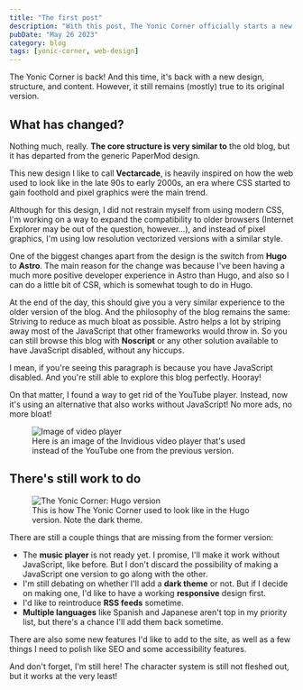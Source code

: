 ---
title: "The first post"
description: "With this post, The Yonic Corner officially starts a new stage!"
pubDate: "May 26 2023"
category: blog
tags: [yonic-corner, web-design]
---



<div class="feed-preview">
The Yonic Corner is back! And this time, it's back with a new
design, structure, and content. However, it still remains (mostly)
true to its original version.
</div>

## What has changed?

Nothing much, really. **The core structure is very similar to**
the old blog, but it has departed from the generic PaperMod design.

This new design I like to call **Vectarcade**, is heavily inspired
on how the web used to look like in the late 90s to early 2000s,
an era where CSS started to gain foothold and pixel graphics were
the main trend.

Although for this design, I did not restrain myself from using modern CSS, 
I'm working on a way to expand the compatibility to older browsers
(Internet Explorer may be out of the question, however...), and instead of
pixel graphics, I'm using low resolution vectorized versions with a similar style.

One of the biggest changes apart from the design is the switch from **Hugo** to **Astro**.
The main reason for the change was because I've been having a much more positive
developer experience in Astro than Hugo, and also so I can do a little bit of CSR,
which is somewhat tough to do in Hugo.

At the end of the day, this should give you a very similar experience to the older version
of the blog. And the philosophy of the blog remains the same:
Striving to reduce as much bloat as possible. Astro helps a lot by
striping away most of the JavaScript that other frameworks would throw in.
So you can still browse this blog with **Noscript** or any other
solution available to have JavaScript disabled, without any hiccups.

<noscript>
I mean, if you're seeing this paragraph is because you have JavaScript disabled.
And you're still able to explore this blog perfectly. Hooray!
</noscript>

On that matter, I found a way to get rid of the YouTube player. Instead, now it's
using an alternative that also works without JavaScript! No more ads, no more bloat!

<figure>
    <Image src={VideoImage} alt="Image of video player" width={768} />
    <figcaption>
        Here is an image of the Invidious video player that's used instead of the YouTube one
        from the previous version.
    </figcaption>
</figure>

## There's still work to do

<figure>
    <Image src={HugoVersion} alt="The Yonic Corner: Hugo version" width={768} />
    <figcaption>
        This is how The Yonic Corner used to look like in the Hugo version. Note the dark theme.
    </figcaption>
</figure>

There are still a couple things that are missing from the former version:

- The **music player** is not ready yet. I promise, I'll make it work without JavaScript, like before.
But I don't discard the possibility of making a JavaScript one version to go along with the other.
- I'm still debating on whether I'll add a **dark theme** or not.
But if I decide on making one, I'd like to have a working **responsive** design first.
- I'd like to reintroduce **RSS feeds** sometime.
- **Multiple languages** like Spanish and Japanese aren't top in my priority list, but
there's a chance I'll add them back sometime.

There are also some new features I'd like to add to the site, 
as well as a few things I need to polish like SEO and some accessibility features.

<TextBubble position="bottom" alignment="far" theme="yonic">
    And don't forget, I'm still here! The character system is still not
    fleshed out, but it works at the very least!
</TextBubble>
    <Chara name="yonic" set="summer" sprite="normal" thoughts="I've came back into existence!" />
